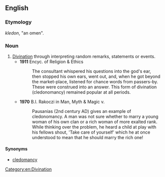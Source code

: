 ==English==

===Etymology===
{{etyl|grc}} ''kledon'', "an omen".

===Noun===
{{en-noun|-}}

# [[divination|Divination]] through interpreting random remarks, statements or events.
#* '''1911''' Encyc. of Religion & Ethics
#*: The consultant whispered his questions into the god's ear, then stopped his own ears, went out, and, when he got beyond the market-place, listened for chance words from passers-by. These were construed into an answer. This form of divination (cledonomancy) remained popular at all periods.
#* '''1970''' B.I. Rakoczi in Man, Myth & Magic v.
#*: Pausanias (2nd century AD) gives an example of cledonomancy. A man was not sure whether to marry a young woman of his own clan or a rich woman of more exalted rank. While thinking over the problem, he heard a child at play with his fellows shout, 'Take care of yourself' which he at once understood to mean that he should marry the rich one!

====Synonyms====
* [[cledomancy]]

[[Category:en:Divination]]